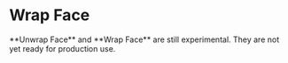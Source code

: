 
<Reference shortcut="" command="Wrap Face" button="" />

# Wrap Face

<Callout type="warning" emoji="⚠️">
    **Unwrap Face** and **Wrap Face** are still experimental. They are not yet ready for production use.
</Callout>
















